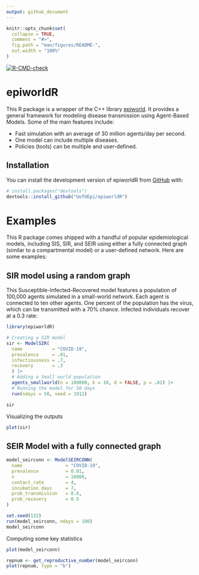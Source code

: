 ```yaml
---
output: github_document
---
```


<!-- README.md is generated from README.Rmd. Please edit that file -->

```r
knitr::opts_chunk$set(
  collapse = TRUE,
  comment = "#>",
  fig.path = "man/figures/README-",
  out.width = "100%"
)
```

[![R-CMD-check](https://github.com/UofUEpi/epiworldR/actions/workflows/r.yml/badge.svg)](https://github.com/UofUEpi/epiworldR/actions/workflows/r.yml)

# epiworldR 

<!-- badges: start -->
<!-- badges: end -->

This R package is a wrapper of the C++ library [epiworld](https://github.com/UofUEpi/epiworld). It provides a general framework for modeling disease transmission using Agent-Based Models. Some of the main features include:

- Fast simulation with an average of 30 million agents/day per second.
- One model can include multiple diseases.
- Policies (tools) can be multiple and user-defined.

## Installation

You can install the development version of epiworldR from [GitHub](https://github.com/) with:

``` r
# install.packages("devtools")
devtools::install_github("UofUEpi/epiworldR")
```

# Examples

This R package comes shipped with a handful of popular epidemiological models, including SIS, SIR, and SEIR using either a fully connected graph (similar to a compartmental model) or a user-defined network. Here are some examples:

## SIR model using a random graph

This Susceptible-Infected-Recovered model features a population of 100,000 agents simulated in a small-world network. Each agent is connected to ten other agents. One percent of the population has the virus, which can be transmitted with a 70% chance. Infected individuals recover at a 0.3 rate:

```r
library(epiworldR)

# Creating a SIR model
sir <- ModelSIR(
  name           = "COVID-19",
  prevalence     = .01,
  infectiousness = .7,
  recovery       = .3
  ) |>
  # Adding a Small world population 
  agents_smallworld(n = 100000, k = 10, d = FALSE, p = .01) |>
  # Running the model for 50 days
  run(ndays = 50, seed = 1912)

sir
```

Visualizing the outputs

```r
plot(sir)
```

## SEIR Model with a fully connected graph

```r
model_seirconn <- ModelSEIRCONN(
  name                = "COVID-19",
  prevalence          = 0.01, 
  n                   = 10000,
  contact_rate        = 4, 
  incubation_days     = 7, 
  prob_transmission   = 0.6,
  prob_recovery       = 0.5
)

set.seed(132)
run(model_seirconn, ndays = 100)
model_seirconn
```

Computing some key statistics

```r
plot(model_seirconn)

repnum <- get_reproductive_number(model_seirconn)
plot(repnum, type = "b")
```

